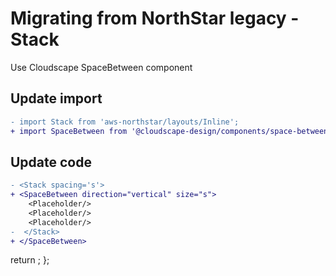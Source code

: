 
<Meta title="Migration/Stack" />

# Migrating from NorthStar legacy - Stack

Use <Link href='https://cloudscape.design/components/space-between' target='_blank' external>Cloudscape SpaceBetween component </Link>

## Update import

```diff
- import Stack from 'aws-northstar/layouts/Inline';
+ import SpaceBetween from '@cloudscape-design/components/space-between';
```

## Update code

```diff
- <Stack spacing='s'>
+ <SpaceBetween direction="vertical" size="s">
    <Placeholder/>
    <Placeholder/>
    <Placeholder/>
-  </Stack>
+ </SpaceBetween>
```


  return <SyntaxHighlighter/>;
};